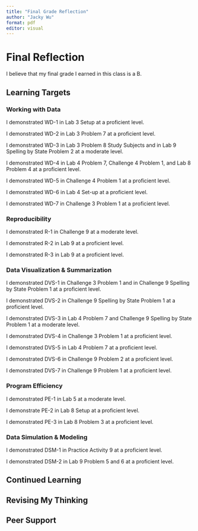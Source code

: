 ```yaml
---
title: "Final Grade Reflection"
author: "Jacky Wu"
format: pdf
editor: visual
---
```


# Final Reflection

I believe that my final grade I earned in this class is a B.

## Learning Targets

### Working with Data

I demonstrated WD-1 in Lab 3 Setup at a proficient level.

I demonstrated WD-2 in Lab 3 Problem 7 at a proficient level.

I demonstrated WD-3 in Lab 3 Problem 8 Study Subjects and in Lab 9 Spelling by State Problem 2 at a moderate level.

I demonstrated WD-4 in Lab 4 Problem 7, Challenge 4 Problem 1, and Lab 8 Problem 4 at a proficient level.

I demonstrated WD-5 in Challenge 4 Problem 1 at a proficient level.

I demonstrated WD-6 in Lab 4 Set-up at a proficient level.

I demonstrated WD-7 in Challenge 3 Problem 1 at a proficient level.

### Reproducibility

I demonstrated R-1 in Challenge 9 at a moderate level.

I demonstrated R-2 in Lab 9 at a proficient level.

I demonstrated R-3 in Lab 9 at a proficient level.

### Data Visualization & Summarization

I demonstrated DVS-1 in Challenge 3 Problem 1 and in Challenge 9 Spelling by State Problem 1 at a proficient level.

I demonstrated DVS-2 in Challenge 9 Spelling by State Problem 1 at a proficient level.

I demonstrated DVS-3 in Lab 4 Problem 7 and Challenge 9 Spelling by State Problem 1 at a moderate level.

I demonstrated DVS-4 in Challenge 3 Problem 1 at a proficient level.

I demonstrated DVS-5 in Lab 4 Problem 7 at a proficient level.

I demonstrated DVS-6 in Challenge 9 Problem 2 at a proficient level.

I demonstrated DVS-7 in Challenge 9 Problem 1 at a proficient level.

### Program Efficiency

I demonstrated PE-1 in Lab 5 at a moderate level.

I demonstrate PE-2 in Lab 8 Setup at a proficient level.

I demonstrated PE-3 in Lab 8 Problem 3 at a proficient level.

### Data Simulation & Modeling

I demonstrated DSM-1 in Practice Activity 9 at a proficient level.

I demonstrated DSM-2 in Lab 9 Problem 5 and 6 at a proficient level.

## Continued Learning

## Revising My Thinking

## Peer Support

\
